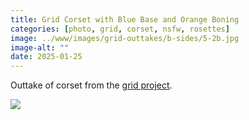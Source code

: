 ```yaml
---
title: Grid Corset with Blue Base and Orange Boning
categories: [photo, grid, corset, nsfw, rosettes]
image: ../www/images/grid-outtakes/b-sides/5-2b.jpg
image-alt: ""
date: 2025-01-25
---
```


Outtake of corset from the [grid project](/posts/2025-01-27_grid-project.html).

![](../www/images/grid-outtakes/b-sides/5-2b.jpg)

